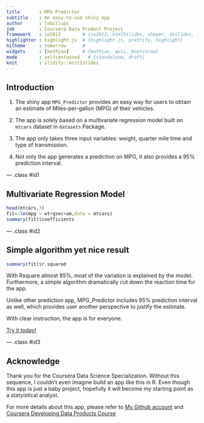```yaml
---
title       : MPG Predictor 
subtitle    : An easy-to-use shiny app
author      : lsbillups
job         : Coursera Data Product Project
framework   : io2012        # {io2012, html5slides, shower, dzslides, ...}
highlighter : highlight.js  # {highlight.js, prettify, highlight}
hitheme     : tomorrow      # 
widgets     : [mathjax]     # {mathjax, quiz, bootstrap}
mode        : selfcontained   # {standalone, draft}
knit        : slidify::knit2slides
---
```


## Introduction

1. The shiny app `MPG_Predictor` provides an easy way for users to obtain an estimate of Miles-per-gallon (MPG) of their vehicles.

2. The app is solely based on a multivariate regression model built on `mtcars` dataset in `datasets` Package.

3. The app only takes three input variables: weight, quarter mile time and type of transmission.

4. Not only the app generates a prediction on MPG, it also provides a 95% prediction interval.

--- .class #id1

## Multivariate Regression Model

```r
head(mtcars,3)
fit<-lm(mpg ~ wt+qsec+am,data = mtcars)
summary(fit)$coefficients
```

--- .class #id2 

## Simple algorithm yet nice result

```r
summary(fit)$r.squared
```

With Rsquare almost 85%, most of the variation is explained by the model. Furthermore, a simple algorithm dramatically cut down the reaction time for the app.

Unlike other prediction app, MPG_Predictor includes 95% prediction interval as well, which provides user another perspective to justify the estimate.

With clear instruction, the app is for everyone.

[Try it today!](https://lsbillups.shinyapps.io/MPG_predictor)

--- .class #id3

##  Acknowledge

Thank you for the Coursera Data Science Specialization. Without this sequence, I couldn't even imagine build an app like this in R. Even though this app is just a baby project, hopefully it will become my starting point as a statyistical analyst.

For more details about this app, please refer to 
[My Github account](https://github.com/lsbillups/Coursera-Data-Product)
and
[Coursera Developing Data Products Course](https://class.coursera.org/devdataprod-015)




